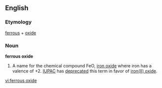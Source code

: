 ==English==

===Etymology===
[[ferrous]] + [[oxide]]

===Noun===
'''ferrous oxide'''
{{wikipedia}}

# {{chemistry}} A name for the chemical compound FeO, [[iron oxide]] where iron has a valence of +2.  [[IUPAC]] has [[deprecated]] this term in favor of [[iron(II) oxide]].

[[vi:ferrous oxide]]